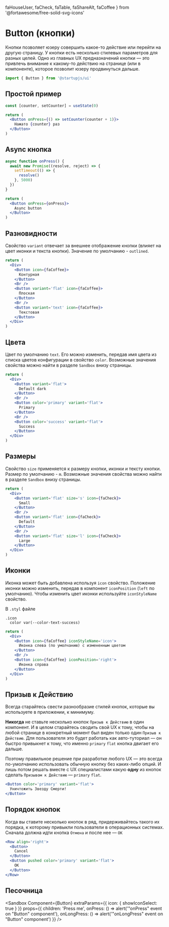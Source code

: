   faHouseUser,
  faCheck,
  faTable,
  faShareAlt,
  faCoffee
} from '@fortawesome/free-solid-svg-icons'

# Button (кнопки)

Кнопки позволяет юзеру совершить какое-то действие или перейти на другую страницу. У кнопки есть несколько стилевых параметров для разных целей. Одно из главных UX предназначений кнопки — это привлечь внимание к какому-то действию на странице (или в компоненте), которое позволит юзеру продвинуться дальше.

```jsx
import { Button } from '@startupjs/ui'
```

## Простой пример
```jsx example
const [counter, setCounter] = useState(0)

return (
  <Button onPress={() => setCounter(counter + 1)}>
    Нажато {counter} раз
  </Button>
)
```

## Async кнопка

```jsx example
async function onPress() {
  await new Promise((resolve, reject) => {
    setTimeout(() => {
      resolve()
    }, 5000)
  })
}

return (
  <Button onPress={onPress}>
    Async button
  </Button>
)
```

## Разновидности

Свойство `variant` отвечает за внешнее отображение кнопки (влияет на цвет иконки и текста кнопки). Значение по умолчанию - `outlined`.

```jsx example
return (
  <Div>
    <Button icon={faCoffee}>
      Контурная
    </Button>
    <Br />
    <Button variant='flat' icon={faCoffee}>
      Плоская
    </Button>
    <Br />
    <Button variant='text' icon={faCoffee}>
      Текстовая
    </Button>
  </Div>
)
```

## Цвета

Цвет по умолчанию `text`. Его можно изменить, передав имя цвета из списка цветов конфигурации в свойство `color`. Возможные значения свойства можно найти в разделе `Sandbox` внизу страницы.

```jsx example
return (
  <Div>
    <Button variant='flat'>
      Default dark
    </Button>
    <Br />
    <Button color='primary' variant='flat'>
      Primary
    </Button>
    <Br />
    <Button color='success' variant='flat'>
      Success
    </Button>
  </Div>
)
```

## Размеры

Свойство `size` применяется к размеру кнопки, иконки и тексту кнопки.
Размер по умолчанию - `m`. Возможные значения свойства можно найти в разделе `Sandbox` внизу страницы.

```jsx example
return (
  <Div>
    <Button variant='flat' size='s' icon={faCheck}>
      Small
    </Button>
    <Br />
    <Button variant='flat' icon={faCheck}>
      Default
    </Button>
    <Br />
    <Button variant='flat' size='l' icon={faCheck}>
      Large
    </Button>
  </Div>
)
```

## Иконки

Иконка может быть добавлена используя `icon` свойство. Положение иконки можно изменить, передав в компонент `iconPosition` (`left` по умолчанию). Чтобы изменить цвет иконки используйте `iconStyleName` свойство.

В `.styl` файле
```stylus
.icon
  color var(--color-text-success)
```

```jsx example
return (
  <Div>
    <Button icon={faCoffee} iconStyleName='icon'>
      Иконка слева (по умолчанию) с измененным цветом
    </Button>
    <Br />
    <Button icon={faCoffee} iconPosition='right'>
      Иконка справа
    </Button>
  </Div>
)
```

## Призыв к Действию

Всегда старайтесь свести разнообразие стилей кнопок, которые вы используете в приложении, к минимуму.

__Никогда__ не ставьте несколько кнопок `Призыв к Действию` в один компонент. И в целом старайтесь сводить свой UX к тому, чтобы на любой странице в конкретный момент был виден только один `Призыв к Действию`. Для пользователя это будет работать как авто-туториал — он быстро привыкнет к тому, что именно `primary` `flat` кнопка двигает его дальше.

Поэтому правильное решение при разработке любого UX — это всегда по-умолчанию использовать обычную кнопку без каких-либо опций. И лишь потом решать вместе с UX специалистами какую **одну** из кнопок сделать `Призывом к Действию` — `primary` `flat`.

```jsx example
<Button color='primary' variant='flat'>
  Уничтожить Звезду Смерти!
</Button>
```

## Порядок кнопок

Когда вы ставите несколько кнопок в ряд, придерживайтесь такого их порядка, к которому привыкли пользователи в операционных системах. Сначала должна идти кнопка `Отмена` и после нее — `OK`

```jsx example
<Row align='right'>
  <Button>
    Cancel
  </Button>
  <Button pushed color='primary' variant='flat'>
    OK
  </Button>
</Row>
```

## Песочница

<Sandbox
  Component={Button}
  extraParams={{
    icon: {
      showIconSelect: true
    }
  }}
  props={{
    children: 'Press me',
    onPress: () => alert('"onPress" event on "Button" component'),
    onLongPress: () => alert('"onLongPress" event on "Button" component')
  }}
/>
